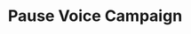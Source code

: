 ---
title: "Pause Voice Campaign"
sidebarTitle: "Pause Campaign"
description: "Temporarily pause an active voice calling campaign"
openapi: "POST /campaign/pause/{campaign_id}"
icon: "pause"
---